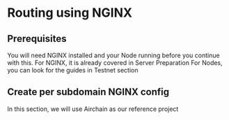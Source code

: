 
# Routing using NGINX

## Prerequisites

You will need NGINX installed and your Node running before you continue with this.
For NGINX, it is already covered in <Link href="/guide/api-rpc/server-preperation">Server Preparation</Link>
For Nodes, you can look for the guides in <Link href="/testnet">Testnet section</Link>

## Create per subdomain NGINX config

In this section, we will use <Link href="/pages/testnet/airchain">Airchain</Link> as our reference project